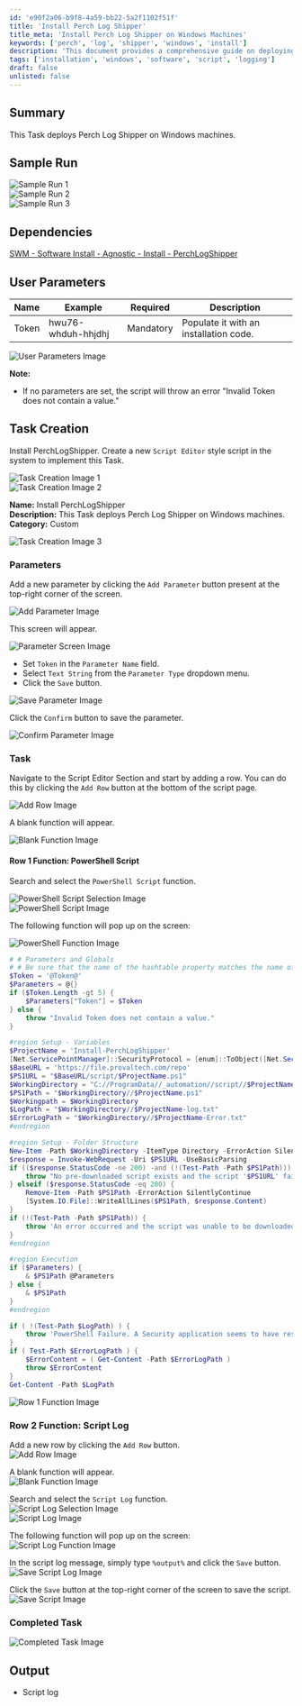 ```yaml
---
id: 'e90f2a06-b9f8-4a59-bb22-5a2f1102f51f'
title: 'Install Perch Log Shipper'
title_meta: 'Install Perch Log Shipper on Windows Machines'
keywords: ['perch', 'log', 'shipper', 'windows', 'install']
description: 'This document provides a comprehensive guide on deploying Perch Log Shipper on Windows machines, including sample runs, user parameters, task creation steps, and script details.'
tags: ['installation', 'windows', 'software', 'script', 'logging']
draft: false
unlisted: false
---
```

## Summary

This Task deploys Perch Log Shipper on Windows machines.

## Sample Run

![Sample Run 1](../../../static/img/Install-Perch-Log-Shipper/image_6.png)  
![Sample Run 2](../../../static/img/Install-Perch-Log-Shipper/image_7.png)  
![Sample Run 3](../../../static/img/Install-Perch-Log-Shipper/image_8.png)  

## Dependencies

[SWM - Software Install - Agnostic - Install - PerchLogShipper](https://proval.itglue.com/DOC-5078775-14959900)

## User Parameters

| Name  | Example              | Required  | Description                       |
|-------|----------------------|-----------|-----------------------------------|
| Token | hwu76-whduh-hhjdhj   | Mandatory | Populate it with an installation code. |

![User Parameters Image](../../../static/img/Install-Perch-Log-Shipper/image_9.png)

**Note:** 
- If no parameters are set, the script will throw an error "Invalid Token does not contain a value."

## Task Creation

Install PerchLogShipper. Create a new `Script Editor` style script in the system to implement this Task.

![Task Creation Image 1](../../../static/img/Install-Perch-Log-Shipper/image_10.png)  
![Task Creation Image 2](../../../static/img/Install-Perch-Log-Shipper/image_11.png)

**Name:** Install PerchLogShipper  
**Description:** This Task deploys Perch Log Shipper on Windows machines.  
**Category:** Custom  

![Task Creation Image 3](../../../static/img/Install-Perch-Log-Shipper/image_12.png)  

### Parameters

Add a new parameter by clicking the `Add Parameter` button present at the top-right corner of the screen.

![Add Parameter Image](../../../static/img/Install-Perch-Log-Shipper/image_13.png)  

This screen will appear.  

![Parameter Screen Image](../../../static/img/Install-Perch-Log-Shipper/image_14.png)  

- Set `Token` in the `Parameter Name` field.
- Select `Text String` from the `Parameter Type` dropdown menu.
- Click the `Save` button.

![Save Parameter Image](../../../static/img/Install-Perch-Log-Shipper/image_15.png)  

Click the `Confirm` button to save the parameter.

![Confirm Parameter Image](../../../static/img/Install-Perch-Log-Shipper/image_16.png)  

### Task

Navigate to the Script Editor Section and start by adding a row. You can do this by clicking the `Add Row` button at the bottom of the script page.

![Add Row Image](../../../static/img/Install-Perch-Log-Shipper/image_17.png)  

A blank function will appear.

![Blank Function Image](../../../static/img/Install-Perch-Log-Shipper/image_18.png)  

#### Row 1 Function: PowerShell Script

Search and select the `PowerShell Script` function.  

![PowerShell Script Selection Image](../../../static/img/Install-Perch-Log-Shipper/image_19.png)  
![PowerShell Script Image](../../../static/img/Install-Perch-Log-Shipper/image_20.png)  

The following function will pop up on the screen:  

![PowerShell Function Image](../../../static/img/Install-Perch-Log-Shipper/image_21.png)  

```powershell
# # Parameters and Globals
# # Be sure that the name of the hashtable property matches the name of the parameter of the script that you are calling.
$Token = '@Token@'
$Parameters = @{}
if ($Token.Length -gt 5) {
    $Parameters["Token"] = $Token
} else {
    throw "Invalid Token does not contain a value."
}

#region Setup - Variables
$ProjectName = 'Install-PerchLogShipper'
[Net.ServicePointManager]::SecurityProtocol = [enum]::ToObject([Net.SecurityProtocolType], 3072)
$BaseURL = 'https://file.provaltech.com/repo'
$PS1URL = "$BaseURL/script/$ProjectName.ps1"
$WorkingDirectory = "C://ProgramData//_automation//script//$ProjectName"
$PS1Path = "$WorkingDirectory//$ProjectName.ps1"
$Workingpath = $WorkingDirectory
$LogPath = "$WorkingDirectory//$ProjectName-log.txt"
$ErrorLogPath = "$WorkingDirectory//$ProjectName-Error.txt"
#endregion

#region Setup - Folder Structure
New-Item -Path $WorkingDirectory -ItemType Directory -ErrorAction SilentlyContinue | Out-Null
$response = Invoke-WebRequest -Uri $PS1URL -UseBasicParsing
if (($response.StatusCode -ne 200) -and (!(Test-Path -Path $PS1Path))) {
    throw "No pre-downloaded script exists and the script '$PS1URL' failed to download. Exiting."
} elseif ($response.StatusCode -eq 200) {
    Remove-Item -Path $PS1Path -ErrorAction SilentlyContinue
    [System.IO.File]::WriteAllLines($PS1Path, $response.Content)
}
if (!(Test-Path -Path $PS1Path)) {
    throw 'An error occurred and the script was unable to be downloaded. Exiting.'
}
#endregion

#region Execution
if ($Parameters) {
    & $PS1Path @Parameters
} else {
    & $PS1Path
}
#endregion
```

```powershell
if ( !(Test-Path $LogPath) ) {
    throw 'PowerShell Failure. A Security application seems to have restricted the execution of the PowerShell Script.'
}
if ( Test-Path $ErrorLogPath ) {
    $ErrorContent = ( Get-Content -Path $ErrorLogPath )
    throw $ErrorContent
}
Get-Content -Path $LogPath
```

![Row 1 Function Image](../../../static/img/Install-Perch-Log-Shipper/image_22.png)  

### Row 2 Function: Script Log

Add a new row by clicking the `Add Row` button.  
![Add Row Image](../../../static/img/Install-Perch-Log-Shipper/image_23.png)  

A blank function will appear.  
![Blank Function Image](../../../static/img/Install-Perch-Log-Shipper/image_18.png)  

Search and select the `Script Log` function.  
![Script Log Selection Image](../../../static/img/Install-Perch-Log-Shipper/image_24.png)  
![Script Log Image](../../../static/img/Install-Perch-Log-Shipper/image_25.png)  

The following function will pop up on the screen:  
![Script Log Function Image](../../../static/img/Install-Perch-Log-Shipper/image_26.png)  

In the script log message, simply type `%output%` and click the `Save` button.  
![Save Script Log Image](../../../static/img/Install-Perch-Log-Shipper/image_27.png)  

Click the `Save` button at the top-right corner of the screen to save the script.  
![Save Script Image](../../../static/img/Install-Perch-Log-Shipper/image_28.png)  

### Completed Task

![Completed Task Image](../../../static/img/Install-Perch-Log-Shipper/image_29.png)  

## Output

- Script log












